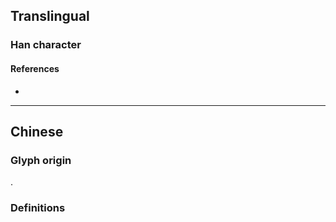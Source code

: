 {{also|橋}}
{{character info}}
==Translingual==

===Han character===
{{Han char|rn=75|rad=木|as=06|sn=10|four=|canj=DHKL|ids=⿰木乔}}

====References====
* {{Han ref|kx=0526.211|hdz=21200.040|uh=6865|ud=26725}}

----

==Chinese==

===Glyph origin===
{{Han simp|橋|f=喬|t=乔}}.

===Definitions===
{{zh-see|橋}}
